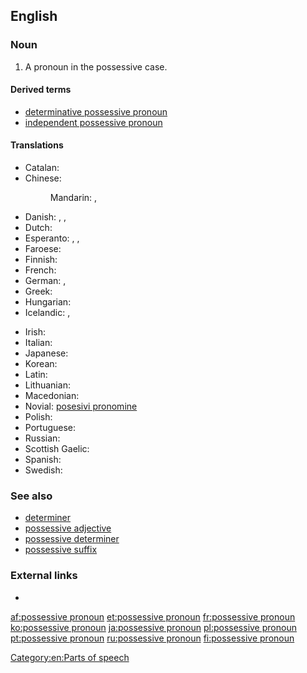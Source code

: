 ==English==

===Noun===
{{en-noun|head=[[possessive]] [[pronoun]]}}

# {{context|grammar|lang=en}} A pronoun in the possessive case.

====Derived terms====
* [[determinative possessive pronoun]]
* [[independent possessive pronoun]]

====Translations====
{{trans-top|pronoun in the possessive case}}
* Catalan: {{t-|ca|pronom possessiu|m}}
* Chinese:
*: Mandarin: {{t|cmn|所有格代名詞|sc=Hani}},  {{t|cmn|所有格代名词|tr=suǒyǒu-gé dàimíngcí|sc=Hani}}
* Danish: {{t-|da|possessivt pronomen|n}}, {{t-|da|possesivpronomen|n}}, {{t-|da|ejestedord|n}}
* Dutch: {{t+|nl|bezittelijk voornaamwoord|n}}
* Esperanto: {{t-|eo|posesiva pronomo}}, {{t-|eo|poseda pronomo}}, {{t-|eo|posesivo}}
* Faroese: {{t-|fo|ognarfornavn|n}}
* Finnish: {{t+|fi|possessiivipronomini}}
* French: {{t+|fr|pronom possessif|m}}
* German: {{t-|de|besitzanzeigende Fürwort|n}}, {{t+|de|Possessivpronomen|n}}
* Greek: {{t-|el|κτητική αντωνυμία|f|tr=ktitikí antonymía|sc=Grek}}
* Hungarian: {{t+|hu|birtokos névmás}}
* Icelandic: {{t+|is|eignarfornafn|n}},  {{t+|is|efn.|n}}
{{trans-mid}}
* Irish: {{t|ga|forainm sealbhach}}
* Italian: {{t+|it|pronome possessivo|m}}
* Japanese: {{t-|ja|所有代名詞|tr=しょゆうだいめいし, shoyū daimeishi}}
* Korean: {{t+|ko|소유대명사|tr=soyu-daemyeongsa|sc=Hang}}
* Latin: {{t-|la|pronomen possessivum|n}}
* Lithuanian: {{t-|lt|savybinis įvardis|m}}
* Macedonian: {{t-|mk|посвојна заменка|f|tr=pósvojna zámenka}}
* Novial: [[posesivi pronomine]]
* Polish: {{t+|pl|zaimek dzierżawczy|m}}
* Portuguese: {{t+|pt|pronome possessivo|m}}
* Russian: {{t+|ru|притяжательное местоимение|n|tr=pritjažátel’noje mestoiménije}}
* Scottish Gaelic: {{t-|gd|riochdair seilbheach|m}}
* Spanish: {{t-|es|pronombre posesivo|m}}
* Swedish: {{t+|sv|possessivt pronomen|n}}
{{trans-bottom}}

===See also===
* [[determiner]]
* [[possessive adjective]]
* [[possessive determiner]]
* [[possessive suffix]]

===External links===
* {{pedialite}}

[[Category:en:Parts of speech]]

[[af:possessive pronoun]]
[[et:possessive pronoun]]
[[fr:possessive pronoun]]
[[ko:possessive pronoun]]
[[ja:possessive pronoun]]
[[pl:possessive pronoun]]
[[pt:possessive pronoun]]
[[ru:possessive pronoun]]
[[fi:possessive pronoun]]